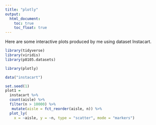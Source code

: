 ```yaml
---
title: "plotly"
output: 
  html_document:
    toc: true
    toc_float: true
---
```

Here are some interactive plots produced by me using dataset Instacart. 


```r
library(tidyverse)
library(viridis)
library(p8105.datasets)

library(plotly)
```

```r
data("instacart")
```

```r
set.seed(1)
plot1 =
  instacart %>% 
  count(aisle) %>% 
  filter(n > 10000) %>% 
   mutate(aisle = fct_reorder(aisle, n)) %>% 
  plot_ly(
    x = ~aisle, y = ~n, type = "scatter", mode = "markers")
```

